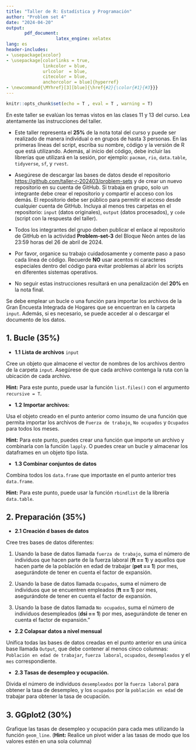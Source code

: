 ```yaml
---
title: "Taller de R: Estadística y Programación"
author: "Problem set 4"
date: "2024-04-20"
output: 
       pdf_document:
                   latex_engine: xelatex
lang: es
header-includes:
- \usepackage{xcolor}
- \usepackage[colorlinks = true,
              linkcolor = blue,
              urlcolor  = blue,
              citecolor = blue,
              anchorcolor = blue]{hyperref}
- \newcommand{\MYhref}[3][blue]{\href{#2}{\color{#1}{#3}}}
---
```


<!-- Configuracion de la consola de R -->
```r
knitr::opts_chunk$set(echo = T , eval = T , warning = T)
```

En este taller se evalúan los temas vistos en las clases 11 y 13 del curso. Lea atentamente las instrucciones del taller.

<!-------- Instrucciones ----------->
\begin{center} \textcolor{blue}{\subsection{Instrucciones}} \end{center}

- Este taller representa el **25%** de la nota total del curso y puede ser realizado de manera individual o en grupos de hasta 3 personas. En las primeras líneas del script, escriba su nombre, código y la versión de R que está utilizando. Además, al inicio del código, debe incluir las librerías que utilizará en la sesión, por ejemplo: `pacman`, `rio`, `data.table`, `tidyverse`, `sf`, y `rvest`.

- Asegúrese de descargar las bases de datos desde el repositorio <https://github.com/taller-r-202403/problem-sets> y de crear un nuevo repositorio en su cuenta de GitHub. Si trabaja en grupo, solo un integrante debe crear el repositorio y compartir el acceso con los demás. El repositorio debe ser público para permitir el acceso desde cualquier cuenta de GitHub. Incluya al menos tres carpetas en el repositorio: `input` (datos originales), `output` (datos procesados), y `code` (script con la respuesta del taller).

- Todos los integrantes del grupo deben publicar el enlace al repositorio de GitHub en la actividad **Problem-set-3** del Bloque Neón antes de las 23:59 horas del 26 de abril de 2024.

- Por favor, organice su trabajo cuidadosamente y comente paso a paso cada línea de código. Recuerde **NO** usar acentos ni caracteres especiales dentro del código para evitar problemas al abrir los scripts en diferentes sistemas operativos.

- No seguir estas instrucciones resultará en una penalización del **20%** en la nota final.

<!-------- Solucionar: ----------->
\begin{center} \textcolor{blue}{\subsection{Solucionar:}} \end{center}

Se debe emplear un bucle o una función para importar los archivos de la Gran Encuesta Integrada de Hogares que se encuentran en la carpeta `input`. Además, si es necesario, se puede acceder al \MYhref{https://microdatos.dane.gov.co/index.php/catalog/782/data-dictionary}{diccionario} o descargar el documento \MYhref{https://www.dane.gov.co/files/operaciones/GEIH/bol-GEIH-dic2023.pdf}{técnico} de los datos.

<!------------------->

## **1. Bucle (35%)**

-   **1.1** **Lista de archivos** `input`

Cree un objeto que almacene el vector de nombres de los archivos dentro de la carpeta `input`. Asegúrese de que cada archivo contenga la ruta con la ubicación de cada archivo.

**Hint:** Para este punto, puede usar la función `list.files()` con el argumento `recursive = T`.

-   **1.2** **Importar archivos:**

Usa el objeto creado en el punto anterior como insumo de una función que permita importar los archivos de `Fuerza de trabajo`, `No ocupados` y `Ocupados` para todos los meses.

**Hint:** Para este punto, puedes crear una función que importe un archivo y combinarla con la función `lapply`. O puedes crear un bucle y almacenar los dataframes en un objeto tipo lista.

-   **1.3 Combinar conjuntos de datos**

Combina todos los `data.frame` que importaste en el punto anterior tres `data.frame`.

**Hint:** Para este punto, puede usar la función `rbindlist` de la librería `data.table`.

<!------------------->

## **2. Preparación (35%)**

-   **2.1 Creación d bases de datos**

Cree tres bases de datos diferentes:

1.  Usando la base de datos llamada `fuerza de trabajo`, suma el número de individuos que hacen parte de la fuerza laboral (**ft == 1**) y aquellos que hacen parte de la población en edad de trabajar (**pet == 1**) por mes, asegurándote de tener en cuenta el factor de expansión.

2.  Usando la base de datos llamada `Ocupados`, suma el número de individuos que se encuentren empleados (**ft == 1**) por mes, asegurándote de tener en cuenta el factor de expansión.

3.  Usando la base de datos llamada `No ocupados`, suma el número de individuos desempleados (**dsi == 1**) por mes, asegurándote de tener en cuenta el factor de expansión."

-   **2.2 Colapsar datos a nivel mensual**

Unifica todas las bases de datos creadas en el punto anterior en una única base llamada `Output`, que debe contener al menos cinco columnas: `Población en edad de trabajar`, `fuerza laboral`, `ocupados`, `desempleados` y el `mes` correspondiente.

-   **2.3 Tasas de desempleo y ocupación.**

Divida el número de individuos `desempleados` por la `fuerza laboral` para obtener la tasa de desempleo, y los `ocupados` por la `población en edad` de trabajar para obtener la tasa de ocupación.

<!------------------->

## **3. GGplot2 (30%)**

Grafique las tasas de desempleo y ocupación para cada mes utilizando la función `geom_line`. (**Hint:** Realice un pivot wider a las tasas de modo que los valores estén en una sola columna)
